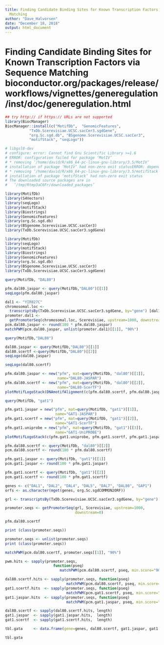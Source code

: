 ```yaml
---
title: Finding Candidate Binding Sites for Known Transcription Factors via Sequence
  Matching
author: "Dave_Halvorsen"
date: "December 18, 2018"
output: html_document
---
```


# Finding Candidate Binding Sites for Known Transcription Factors via Sequence Matching bioconductor.org/packages/release/workflows/vignettes/generegulation/inst/doc/generegulation.html
```r
## try http:// if https:// URLs are not supported
library(BiocManager)
BiocManager::install(c("MotifDb",  "GenomicFeatures", 
           "TxDb.Scerevisiae.UCSC.sacCer3.sgdGene",
           "org.Sc.sgd.db", "BSgenome.Scerevisiae.UCSC.sacCer3",
           "motifStack", "seqLogo"))
```


```r
# libgsl0-dev 
# configure: error: Cannot find Gnu Scientific Library >=1.6
# ERROR: configuration failed for package ‘MotIV’
# * removing ‘/home/david/R/x86_64-pc-linux-gnu-library/3.5/MotIV’
# installation of package ‘MotIV’ had non-zero exit statusERROR: dependency ‘MotIV’ is not available for package ‘motifStack’
# * removing ‘/home/david/R/x86_64-pc-linux-gnu-library/3.5/motifStack’
# installation of package ‘motifStack’ had non-zero exit status
# The downloaded source packages are in
#	‘/tmp/Rtmp3aC6Fr/downloaded_packages’
```


```r
library(MotifDb)
library(S4Vectors)
library(seqLogo)
library(motifStack)
library(Biostrings)
library(GenomicFeatures)
library(org.Sc.sgd.db)
library(BSgenome.Scerevisiae.UCSC.sacCer3)
library(TxDb.Scerevisiae.UCSC.sacCer3.sgdGene)
```


```r
library(MotifDb)
library(seqLogo)
library(motifStack)
library(Biostrings)
library(GenomicFeatures)
library(org.Sc.sgd.db)
library(BSgenome.Scerevisiae.UCSC.sacCer3)
library(TxDb.Scerevisiae.UCSC.sacCer3.sgdGene)

query(MotifDb, "DAL80")   
```


```r
pfm.dal80.jaspar <- query(MotifDb,"DAL80")[[1]]
seqLogo(pfm.dal80.jaspar)
```


```r
dal1 <- "YIR027C"
chromosomal.loc <- 
  transcriptsBy(TxDb.Scerevisiae.UCSC.sacCer3.sgdGene, by="gene") [dal1]
promoter.dal1 <- 
  getPromoterSeq(chromosomal.loc, Scerevisiae, upstream=1000, downstream=0)
pcm.dal80.jaspar <- round(100 * pfm.dal80.jaspar)
matchPWM(pcm.dal80.jaspar, unlist(promoter.dal1)[[1]], "90%")
```


```r
query(MotifDb,"DAL80")
```


```r
dal80.jaspar <- query(MotifDb,"DAL80")[[1]]
dal80.scertf <-query(MotifDb,"DAL80")[[2]]
seqLogo(dal80.jaspar)
```


```r
seqLogo(dal80.scertf)
```


```r
pfm.dal80.jaspar <- new("pfm", mat=query(MotifDb, "dal80")[[1]], 
                        name="DAL80-JASPAR")
pfm.dal80.scertf <- new("pfm", mat=query(MotifDb, "dal80")[[2]], 
                        name="DAL80-ScerTF")
plotMotifLogoStack(DNAmotifAlignment(c(pfm.dal80.scertf, pfm.dal80.jaspar)))
```


```r
query(MotifDb, "gat1")
```


```r
pfm.gat1.jaspar = new("pfm", mat=query(MotifDb, "gat1")[[1]], 
                       name="GAT1-JASPAR")
pfm.gat1.scertf = new("pfm", mat=query(MotifDb, "gat1")[[2]], 
                       name="GAT1-ScerTF")
pfm.gat1.uniprobe = new("pfm", mat=query(MotifDb, "gat1")[[3]], 
                       name="GAT1-UniPROBE")
plotMotifLogoStack(c(pfm.gat1.uniprobe, pfm.gat1.scertf, pfm.gat1.jaspar))
```


```r
pfm.dal80.scertf <- query(MotifDb, "dal80")[[2]]
pcm.dal80.scertf <- round(100 * pfm.dal80.scertf)

pfm.gat1.jaspar <- query(MotifDb, "gat1")[[1]]
pcm.gat1.jaspar <- round(100 * pfm.gat1.jaspar)

pfm.gat1.scertf <- query(MotifDb, "gat1")[[2]]
pcm.gat1.scertf <- round(100 * pfm.gat1.scertf)
```


```r
genes <- c("DAL1", "DAL2", "DAL4", "DAL5", "DAL7", "DAL80", "GAP1")
orfs <- as.character(mget(genes, org.Sc.sgdCOMMON2ORF))
```


```r
grl <- transcriptsBy(TxDb.Scerevisiae.UCSC.sacCer3.sgdGene, by="gene") [orfs]
```


```r
promoter.seqs <- getPromoterSeq(grl, Scerevisiae, upstream=1000,
                                downstream=0)
```


```r
pfm.dal80.scertf
```


```r
print (class(promoter.seqs))
```


```r
promoter.seqs <- unlist(promoter.seqs)
print (class(promoter.seqs))
```


```r
matchPWM(pcm.dal80.scertf, promoter.seqs[[1]], "90%")
```


```r
pwm.hits <- sapply(promoter.seqs, 
                      function(pseq) 
                         matchPWM(pcm.dal80.scertf, pseq, min.score="90%"))
```


```r
dal80.scertf.hits <- sapply(promoter.seqs, function(pseq) 
                            matchPWM(pcm.dal80.scertf, pseq, min.score="90%"))
gat1.scertf.hits  <- sapply(promoter.seqs, function(pseq) 
                            matchPWM(pcm.gat1.scertf, pseq, min.score="90%"))
gat1.jaspar.hits  <- sapply(promoter.seqs, function(pseq) 
                            matchPWM(pcm.gat1.jaspar, pseq, min.score="90%"))
```

```r
dal80.scertf <- sapply(dal80.scertf.hits, length)
gat1.jaspar  <- sapply(gat1.jaspar.hits,  length)
gat1.scertf  <- sapply(gat1.scertf.hits,  length)
```


```r
tbl.gata     <- data.frame(gene=genes, dal80.scertf, gat1.jaspar, gat1.scertf)
```

```r
tbl.gata  
```



























